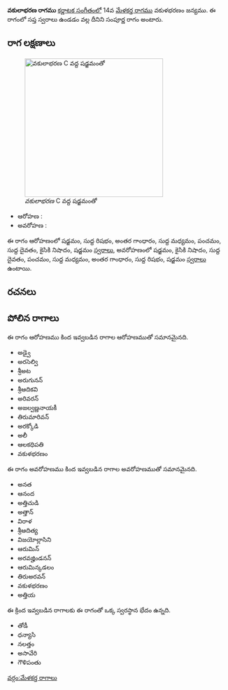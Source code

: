 {{Infobox ragam
	| name          	= వకులాభరణ
	| synonym	    	= 
	| mela          	= 
	| chakra        	= 
	| janaka        	= 
	| type          	= సంపూర్ణ
	| arohanam      	= {{svaraC|S|R1|G3|M1|P|D1|N2|S'}} 
	| avarohanam    	= {{svaraC|S'|N2|D1|P|M1|G3|R1|S}}
	| jeeva         	=
	| chhaya        	=
	| nyasa         	=
	| vishesha      	= 
	| equivalent  		= 
}}
{{కర్ణాటక సంగీత రాగాలు}}
'''వకులాభరణ రాగము''' [[కర్ణాటక సంగీతం]]లో 14వ [[మేళకర్త రాగము]] వకుళభరణం జన్యము.  ఈ రాగంలో సప్త స్వరాలు ఉండడం వల్ల దీనిని సంపూర్ణ రాగం అంటారు.


==రాగ లక్షణాలు==
[[Image:vakulabharana_kb2wiki.png|thumb|right|316px|''వకులాభరణ'' C వద్ద షడ్జమంతో]]

* ఆరోహణ : {{svaraC|S|R1|G3|M1|P|D1|N2|S'}} 
* అవరోహణ : {{svaraC|S'|N2|D1|P|M1|G3|R1|S}}

ఈ రాగం ఆరోహణంలో షడ్జమం, సుద్ద  రిషభం, అంతర గాంధారం, సుద్ద మధ్యమం, పంచమం, సుద్ద దైవతం, కైసికి నిషాదం, షడ్జమం [[స్వరాలు]], అవరోహణంలో షడ్జమం, కైసికి నిషాదం, సుద్ద దైవతం, పంచమం, సుద్ద మధ్యమం, అంతర గాంధారం, సుద్ద  రిషభం, షడ్జమం [[స్వరాలు]] ఉంటాయి.

==రచనలు==



==పోలిన రాగాలు==
ఈ రాగం ఆరోహణము కింద ఇవ్వబడిన రాగాల ఆరోహణముతో సమానమైనది.
* అడ్వై
* అరసెల్వి
*  శ్రీఅట
* అరుగునన్
* శ్రీఆదికవి
* అరివరన్
* అజల్వణ్ణనాయకీ
* తిరుమారివన్
* అరక్కోడి
* అలీ
* ఆలకధిపతి
* వకుళభరణం

ఈ రాగం అవరోహణము కింద ఇవ్వబడిన రాగాల అవరోహణముతో సమానమైనది.
* అనత
* ఆనంద
* అత్తిచుడి
* అత్తాన్
* విరాళ
* శ్రీఆదిత్య
* విజయోల్లాసిని
* ఆరుమిన్
* అరవజ్హిండనన్
* ఆరుమిన్కడలం
* తిరుఅరవన్
* వకుళభరణం
* అత్తియ

ఈ క్రింద ఇవ్వబడిన రాగాలకు ఈ రాగంతో ఒక్క స్వరస్థాన భేదం ఉన్నది.
* తోడీ
* ధన్యాసి
* నలత్తం
*  అసావేరి
* గౌళిపంతు



[[వర్గం:మేళకర్త రాగాలు]]